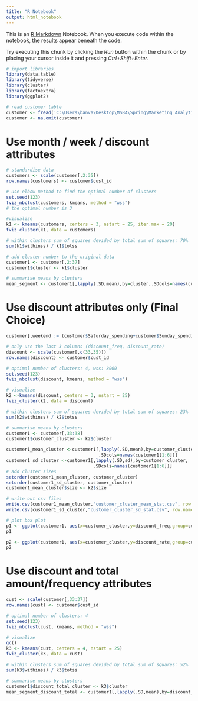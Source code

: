 ---
title: "R Notebook"
output: html_notebook
---

This is an [R Markdown](http://rmarkdown.rstudio.com) Notebook. When you execute code within the notebook, the results appear beneath the code. 

Try executing this chunk by clicking the *Run* button within the chunk or by placing your cursor inside it and pressing *Ctrl+Shift+Enter*. 

```{r}
# import libraries
library(data.table)
library(tidyverse)
library(cluster)
library(factoextra)
library(ggplot2)

# read customer table
customer <- fread('C:\Users\banva\Desktop\MSBA\Spring\Marketing Analytics\Project_1\Data\customers_data.csv')
customer <- na.omit(customer)
```

# Use month / week / discount attributes
```{r}
# standardise data
customers <- scale(customer[,2:35])
row.names(customers) <- customer$cust_id

# use elbow method to find the optimal number of clusters
set.seed(123)
fviz_nbclust(customers, kmeans, method = "wss")
# the optimal number is 3

#visualize
k1 <- kmeans(customers, centers = 3, nstart = 25, iter.max = 20)
fviz_cluster(k1, data = customers)

# within clusters sum of squares devided by total sum of squares: 70%
sum(k1$withinss) / k1$totss

# add cluster number to the original data
customer1 <- customer[,2:37]
customer1$cluster <- k1$cluster

# summarise means by clusters
mean_segment <- customer1[,lapply(.SD,mean),by=cluster,.SDcols=names(customer1[1:36])]

```

# Use discount attributes only (Final Choice)
```{r}
customer[,weekend := (customer$Saturday_spending+customer$Sunday_spending)/customer$total_spending]

# only use the last 3 columns (discount_freq, discount_rate)
discount <- scale(customer[,c(33,35)])
row.names(discount) <- customer$cust_id

# optimal number of clusters: 4, wss: 8000
set.seed(123)
fviz_nbclust(discount, kmeans, method = "wss")

# visualize
k2 <-kmeans(discount, centers = 3, nstart = 25)
fviz_cluster(k2, data = discount)

# within clusters sum of squares devided by total sum of squares: 23%
sum(k2$withinss) / k2$totss

# summarise means by clusters
customer1 <- customer[,33:38]
customer1$customer_cluster <- k2$cluster

customer1_mean_cluster <-customer1[,lapply(.SD,mean),by=customer_cluster,
                                   .SDcols=names(customer1[1:6])]
customer1_sd_cluster <-customer1[,lapply(.SD,sd),by=customer_cluster,
                                 .SDcols=names(customer1[1:6])]
# add cluster sizes
setorder(customer1_mean_cluster, customer_cluster)
setorder(customer1_sd_cluster, customer_cluster)
customer1_mean_cluster$size <- k2$size

# write out csv files
write.csv(customer1_mean_cluster,"customer_cluster_mean_stat.csv", row.names=FALSE)
write.csv(customer1_sd_cluster,"customer_cluster_sd_stat.csv", row.names=FALSE)

# plot box plot
p1 <- ggplot(customer1, aes(x=customer_cluster,y=discount_freq,group=customer_cluster)) + geom_boxplot()
p1

p2 <- ggplot(customer1, aes(x=customer_cluster,y=discount_rate,group=customer_cluster)) + geom_boxplot()
p2

```

# Use discount and total amount/frequency attributes
```{r}
cust <- scale(customer[,33:37])
row.names(cust) <- customer$cust_id

# optimal number of clusters: 4
set.seed(123)
fviz_nbclust(cust, kmeans, method = "wss")

# visualize
gc()
k3 <- kmeans(cust, centers = 4, nstart = 25)
fviz_cluster(k3, data = cust)

# within clusters sum of squares devided by total sum of squares: 52%
sum(k3$withinss) / k3$totss

# summarise means by clusters
customer1$discount_total_cluster <- k3$cluster
mean_segment_discount_total <- customer1[,lapply(.SD,mean),by=discount_total_cluster,.SDcols=names(customer1[1:38])]
```


